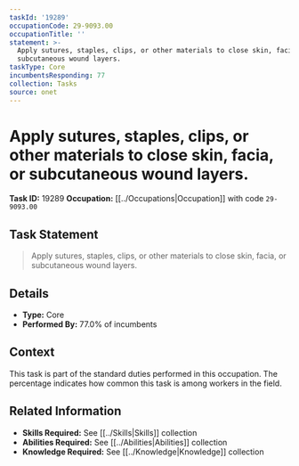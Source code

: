 ```yaml
---
taskId: '19289'
occupationCode: 29-9093.00
occupationTitle: ''
statement: >-
  Apply sutures, staples, clips, or other materials to close skin, facia, or
  subcutaneous wound layers.
taskType: Core
incumbentsResponding: 77
collection: Tasks
source: onet
---
```

# Apply sutures, staples, clips, or other materials to close skin, facia, or subcutaneous wound layers.

**Task ID:** 19289
**Occupation:** [[../Occupations|Occupation]] with code `29-9093.00`

## Task Statement

> Apply sutures, staples, clips, or other materials to close skin, facia, or subcutaneous wound layers.

## Details

- **Type:** Core
- **Performed By:** 77.0% of incumbents

## Context

This task is part of the standard duties performed in this occupation. The percentage indicates how common this task is among workers in the field.

## Related Information

- **Skills Required:** See [[../Skills|Skills]] collection
- **Abilities Required:** See [[../Abilities|Abilities]] collection
- **Knowledge Required:** See [[../Knowledge|Knowledge]] collection
